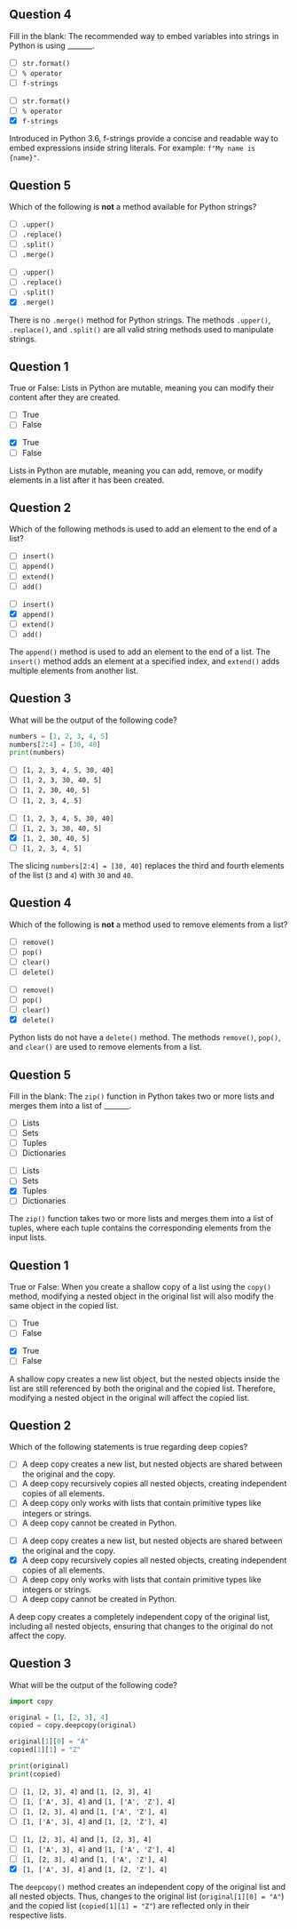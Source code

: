 ## Question 4 {.question}

Fill in the blank: The recommended way to embed variables into strings in Python is using _______.

::: {.r-stack}

::: {.absolute .left-0 .top-0 width=100%}
- [ ] `str.format()`
- [ ] `% operator`
- [ ] `f-strings`
:::

::: {.fragment .fade-in .absolute .left-0 .top-0 width=100%}
- [ ] `str.format()`
- [ ] `% operator`
- [x] `f-strings`

::: {.explanation}
Introduced in Python 3.6, f-strings provide a concise and readable way to embed expressions inside string literals. For example: `f"My name is {name}"`.
:::

:::

:::



## Question 5 {.question}

Which of the following is **not** a method available for Python strings?

::: {.r-stack}

::: {.absolute .left-0 .top-0 width=100%}
- [ ] `.upper()`
- [ ] `.replace()`
- [ ] `.split()`
- [ ] `.merge()`
:::

::: {.fragment .fade-in .absolute .left-0 .top-0 width=100%}
- [ ] `.upper()`
- [ ] `.replace()`
- [ ] `.split()`
- [x] `.merge()`

::: {.explanation}
There is no `.merge()` method for Python strings. The methods `.upper()`, `.replace()`, and `.split()` are all valid string methods used to manipulate strings.
:::

:::

:::



## Question 1 {.question}

True or False: Lists in Python are mutable, meaning you can modify their content after they are created.

::: {.r-stack}

::: {.absolute .left-0 .top-0 width=100%}
- [ ] True
- [ ] False
:::

::: {.fragment .fade-in .absolute .left-0 .top-0 width=100%}
- [x] True
- [ ] False

::: {.explanation}
Lists in Python are mutable, meaning you can add, remove, or modify elements in a list after it has been created.
:::

:::

:::



## Question 2 {.question}

Which of the following methods is used to add an element to the end of a list?

::: {.r-stack}

::: {.absolute .left-0 .top-0 width=100%}
- [ ] `insert()`
- [ ] `append()`
- [ ] `extend()`
- [ ] `add()`
:::

::: {.fragment .fade-in .absolute .left-0 .top-0 width=100%}
- [ ] `insert()`
- [x] `append()`
- [ ] `extend()`
- [ ] `add()`

::: {.explanation}
The `append()` method is used to add an element to the end of a list. The `insert()` method adds an element at a specified index, and `extend()` adds multiple elements from another list.
:::

:::

:::



## Question 3 {.question}

What will be the output of the following code?

```python
numbers = [1, 2, 3, 4, 5]
numbers[2:4] = [30, 40]
print(numbers)
```

::: {.r-stack}

::: {.absolute .left-0 .top-0 width=100%}
- [ ] `[1, 2, 3, 4, 5, 30, 40]`
- [ ] `[1, 2, 3, 30, 40, 5]`
- [ ] `[1, 2, 30, 40, 5]`
- [ ] `[1, 2, 3, 4, 5]`
:::

::: {.fragment .fade-in .absolute .left-0 .top-0 width=100%}
- [ ] `[1, 2, 3, 4, 5, 30, 40]`
- [ ] `[1, 2, 3, 30, 40, 5]`
- [x] `[1, 2, 30, 40, 5]`
- [ ] `[1, 2, 3, 4, 5]`

::: {.explanation}
The slicing `numbers[2:4] = [30, 40]` replaces the third and fourth elements of the list (`3` and `4`) with `30` and `40`.
:::

:::

:::



## Question 4 {.question}

Which of the following is **not** a method used to remove elements from a list?

::: {.r-stack}

::: {.absolute .left-0 .top-0 width=100%}
- [ ] `remove()`
- [ ] `pop()`
- [ ] `clear()`
- [ ] `delete()`
:::

::: {.fragment .fade-in .absolute .left-0 .top-0 width=100%}
- [ ] `remove()`
- [ ] `pop()`
- [ ] `clear()`
- [x] `delete()`

::: {.explanation}
Python lists do not have a `delete()` method. The methods `remove()`, `pop()`, and `clear()` are used to remove elements from a list.
:::

:::

:::



## Question 5 {.question}

Fill in the blank: The `zip()` function in Python takes two or more lists and merges them into a list of _______.

::: {.r-stack}

::: {.absolute .left-0 .top-0 width=100%}
- [ ] Lists
- [ ] Sets
- [ ] Tuples
- [ ] Dictionaries
:::

::: {.fragment .fade-in .absolute .left-0 .top-0 width=100%}
- [ ] Lists
- [ ] Sets
- [x] Tuples
- [ ] Dictionaries

::: {.explanation}
The `zip()` function takes two or more lists and merges them into a list of tuples, where each tuple contains the corresponding elements from the input lists.
:::

:::

:::



## Question 1 {.question}

True or False: When you create a shallow copy of a list using the `copy()` method, modifying a nested object in the original list will also modify the same object in the copied list.

::: {.r-stack}

::: {.absolute .left-0 .top-0 width=100%}
- [ ] True
- [ ] False
:::

::: {.fragment .fade-in .absolute .left-0 .top-0 width=100%}
- [x] True
- [ ] False

::: {.explanation}
A shallow copy creates a new list object, but the nested objects inside the list are still referenced by both the original and the copied list. Therefore, modifying a nested object in the original will affect the copied list.
:::

:::

:::



## Question 2 {.question}

Which of the following statements is true regarding deep copies?

::: {.r-stack}

::: {.absolute .left-0 .top-0 width=100%}
- [ ] A deep copy creates a new list, but nested objects are shared between the original and the copy.
- [ ] A deep copy recursively copies all nested objects, creating independent copies of all elements.
- [ ] A deep copy only works with lists that contain primitive types like integers or strings.
- [ ] A deep copy cannot be created in Python.
:::

::: {.fragment .fade-in .absolute .left-0 .top-0 width=100%}
- [ ] A deep copy creates a new list, but nested objects are shared between the original and the copy.
- [x] A deep copy recursively copies all nested objects, creating independent copies of all elements.
- [ ] A deep copy only works with lists that contain primitive types like integers or strings.
- [ ] A deep copy cannot be created in Python.

::: {.explanation}
A deep copy creates a completely independent copy of the original list, including all nested objects, ensuring that changes to the original do not affect the copy.
:::

:::

:::



## Question 3 {.question}

What will be the output of the following code?

```python
import copy

original = [1, [2, 3], 4]
copied = copy.deepcopy(original)

original[1][0] = "A"
copied[1][1] = "Z"

print(original)
print(copied)
```

::: {.r-stack}

::: {.absolute .left-0 .top-0 width=100%}
- [ ] `[1, [2, 3], 4]` and `[1, [2, 3], 4]`
- [ ] `[1, ['A', 3], 4]` and `[1, ['A', 'Z'], 4]`
- [ ] `[1, [2, 3], 4]` and `[1, ['A', 'Z'], 4]`
- [ ] `[1, ['A', 3], 4]` and `[1, [2, 'Z'], 4]`
:::

::: {.fragment .fade-in .absolute .left-0 .top-0 width=100%}
- [ ] `[1, [2, 3], 4]` and `[1, [2, 3], 4]`
- [ ] `[1, ['A', 3], 4]` and `[1, ['A', 'Z'], 4]`
- [ ] `[1, [2, 3], 4]` and `[1, ['A', 'Z'], 4]`
- [x] `[1, ['A', 3], 4]` and `[1, [2, 'Z'], 4]`

::: {.explanation}
The `deepcopy()` method creates an independent copy of the original list and all nested objects. Thus, changes to the original list (`original[1][0] = "A"`) and the copied list (`copied[1][1] = "Z"`) are reflected only in their respective lists.
:::

:::

:::


